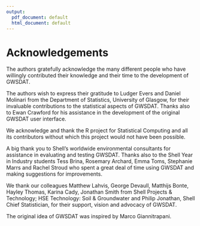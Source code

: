 ```yaml
---
output:
  pdf_document: default
  html_document: default
---
```

# Acknowledgements

The authors gratefully acknowledge the many different people who have willingly contributed their knowledge and their time to the development of GWSDAT.
 
The authors wish to express their gratitude to Ludger Evers and Daniel Molinari from the Department of Statistics, University of Glasgow, for their invaluable contributions to the statistical aspects of GWSDAT. Thanks also to Ewan Crawford for his assistance in the development of the original GWSDAT user interface. 

We acknowledge and thank the R project for Statistical Computing and all its contributors without which this project would not have been possible. 

A big thank you to Shell's worldwide environmental consultants for assistance in evaluating and testing GWSDAT.  Thanks also to the Shell Year in Industry students Tess Brina, Rosemary Archard, Emma Toms, Stephanie Marrs and Rachel Stroud who spent a great deal of time using GWSDAT and making suggestions for improvements. 

We thank our colleagues Matthew Lahvis, George Devaull, Matthijs Bonte, Hayley Thomas, Karina Cady, Jonathan Smith from Shell Projects & Technology; HSE Technology: Soil & Groundwater and Philip Jonathan, Shell Chief Statistician, for their support, vision and advocacy of GWSDAT.  

The original idea of GWSDAT was inspired by Marco Giannitrapani.
